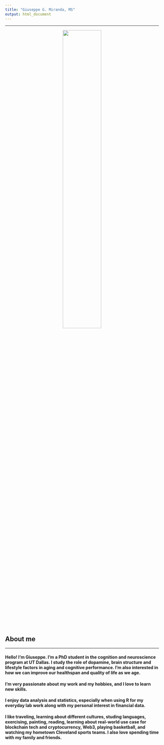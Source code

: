 ```yaml
---
title: "Giuseppe G. Miranda, MS"
output: html_document
---
```

<style type="text/css">
h1.title {
  font-size: 0px;
}
</style>
---

<center>
![](ggm5.png){
width=50% }
</center>



## About me

---

#### Hello! I’m Giuseppe. I'm a PhD student in the cognition and neuroscience program at UT Dallas. I study the role of dopamine, brain structure and lifestyle factors in aging and cognitive performance. I’m also interested in how we can improve our healthspan and quality of life as we age.

#### I’m very passionate about my work and my hobbies, and I love to learn new skills.

#### I enjoy data analysis and statistics, especially when using R for my everyday lab work along with my personal interest in financial data. 

#### I like traveling, learning about different cultures, studing languages, exercising, painting, reading, learning about real-world use case for blockchain tech and cryptocurrency, Web3, playing basketball, and watching my hometown Cleveland sports teams. I also love spending time with my family and friends. 



